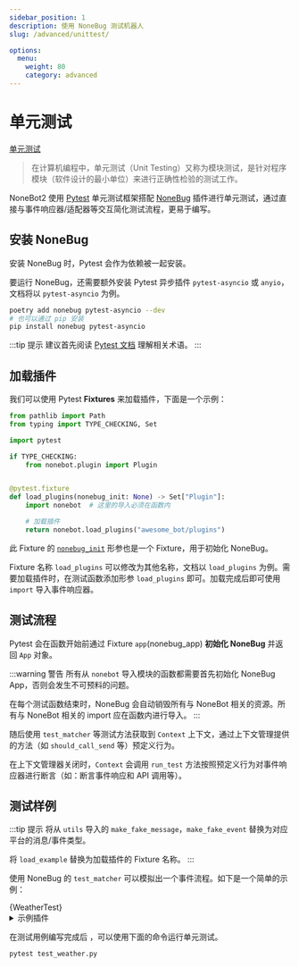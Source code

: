 ```yaml
---
sidebar_position: 1
description: 使用 NoneBug 测试机器人
slug: /advanced/unittest/

options:
  menu:
    weight: 80
    category: advanced
---
```



# 单元测试

[单元测试](https://zh.wikipedia.org/wiki/%E5%8D%95%E5%85%83%E6%B5%8B%E8%AF%95)

> 在计算机编程中，单元测试（Unit Testing）又称为模块测试，是针对程序模块（软件设计的最小单位）来进行正确性检验的测试工作。

NoneBot2 使用 [Pytest](https://docs.pytest.org) 单元测试框架搭配 [NoneBug](https://github.com/nonebot/nonebug) 插件进行单元测试，通过直接与事件响应器/适配器等交互简化测试流程，更易于编写。

## 安装 NoneBug

安装 NoneBug 时，Pytest 会作为依赖被一起安装。

要运行 NoneBug，还需要额外安装 Pytest 异步插件 `pytest-asyncio` 或 `anyio`，文档将以 `pytest-asyncio` 为例。

```bash
poetry add nonebug pytest-asyncio --dev
# 也可以通过 pip 安装
pip install nonebug pytest-asyncio
```

:::tip 提示
建议首先阅读 [Pytest 文档](https://docs.pytest.org) 理解相关术语。
:::

## 加载插件

我们可以使用 Pytest **Fixtures** 来加载插件，下面是一个示例：

```python title=conftest.py
from pathlib import Path
from typing import TYPE_CHECKING, Set

import pytest

if TYPE_CHECKING:
    from nonebot.plugin import Plugin


@pytest.fixture
def load_plugins(nonebug_init: None) -> Set["Plugin"]:
    import nonebot  # 这里的导入必须在函数内

    # 加载插件
    return nonebot.load_plugins("awesome_bot/plugins")
```

此 Fixture 的 [`nonebug_init`](https://github.com/nonebot/nonebug/blob/master/nonebug/fixture.py) 形参也是一个 Fixture，用于初始化 NoneBug。

Fixture 名称 `load_plugins` 可以修改为其他名称，文档以 `load_plugins` 为例。需要加载插件时，在测试函数添加形参 `load_plugins` 即可。加载完成后即可使用 `import` 导入事件响应器。

## 测试流程

Pytest 会在函数开始前通过 Fixture `app`(nonebug_app) **初始化 NoneBug** 并返回 `App` 对象。

:::warning 警告
所有从 `nonebot` 导入模块的函数都需要首先初始化 NoneBug App，否则会发生不可预料的问题。

在每个测试函数结束时，NoneBug 会自动销毁所有与 NoneBot 相关的资源。所有与 NoneBot 相关的 import 应在函数内进行导入。
:::

随后使用 `test_matcher` 等测试方法获取到 `Context` 上下文，通过上下文管理提供的方法（如 `should_call_send` 等）预定义行为。

在上下文管理器关闭时，`Context` 会调用 `run_test` 方法按照预定义行为对事件响应器进行断言（如：断言事件响应和 API 调用等）。

## 测试样例

:::tip 提示
将从 `utils` 导入的 `make_fake_message`，`make_fake_event` 替换为对应平台的消息/事件类型。

将 `load_example` 替换为加载插件的 Fixture 名称。
:::

使用 NoneBug 的 `test_matcher` 可以模拟出一个事件流程。如下是一个简单的示例：


<CodeBlock className="language-python" title="test_weather.py">
  {WeatherTest}
</CodeBlock>

<details>
  <summary>示例插件</summary>
  <CodeBlock className="language-python" title="examples/weather.py">
    {WeatherSource}
  </CodeBlock>
</details>

在测试用例编写完成后 ，可以使用下面的命令运行单元测试。

```bash
pytest test_weather.py
```
